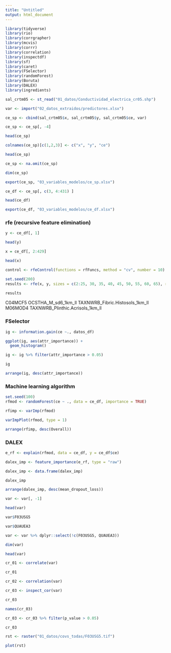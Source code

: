 ```yaml
---
title: "Untitled"
output: html_document
---
```



```r
library(tidyverse)
library(rio)
library(corrgrapher)
library(mcvis)
library(corrr)
library(correlation)
library(inspectdf)
library(sf)
library(caret)
library(FSelector)
library(randomForest)
library(Boruta)
library(DALEX)
library(ingredients)
```


```r
sal_crtm05 <- st_read("01_datos/Conductividad_electrica_cr05.shp")
```

```r
var <- import("02_datos_extraidos/predictores.xlsx")
```


```r
ce_sp <- cbind(sal_crtm05$x, sal_crtm05$y, sal_crtm05$ce, var)
```

```r
ce_sp <- ce_sp[, -4]
```


```r
head(ce_sp)
```

```r
colnames(ce_sp)[c(1,2,3)] <- c("x", "y", "ce")
```

```r
head(ce_sp)
```

```r
ce_sp <- na.omit(ce_sp)
```


```r
dim(ce_sp)
```

```r
export(ce_sp, "03_variables_modelos/ce_sp.xlsx")
```


```r
ce_df <- ce_sp[, c(3, 4:431) ]
```


```r
head(ce_df)
```
```r
export(ce_df, "03_variables_modelos/ce_df.xlsx")
```


### rfe (recursive feature elimination)

```r
y <- ce_df[, 1]
```


```r
head(y)
```

```r
x = ce_df[, 2:429]
```

```r
head(x)
```

```r
control <- rfeControl(functions = rfFuncs, method = "cv", number = 10)
```


```r
set.seed(200)
results <- rfe(x, y, sizes = c(2:25, 30, 35, 40, 45, 50, 55, 60, 65), rfeControl = control)
```


```r
results
```

C04MCF5
OCSTHA_M_sd6_1km_ll
TAXNWRB_Fibric.Histosols_1km_ll
M06MOD4
TAXNWRB_Plinthic.Acrisols_1km_ll

### FSelector

```r
ig <- information.gain(ce ~., datos_df)
```

```r
ggplot(ig, aes(attr_importance)) +
  geom_histogram()
```

```r
ig <- ig %>% filter(attr_importance > 0.05)
```

```r
ig
```


```r
arrange(ig, desc(attr_importance))
```


### Machine learning algorithm

```r
set.seed(100)
rfmod <- randomForest(ce ~ ., data = ce_df, importance = TRUE)
```


```r
rfimp <- varImp(rfmod)
```


```r
varImpPlot(rfmod, type = 1)
```

```r
arrange(rfimp, desc(Overall))
```

### DALEX

```r
e_rf <- explain(rfmod, data = ce_df, y = ce_df$ce)
```


```r
dalex_imp <- feature_importance(e_rf, type = "raw")
```

```r
dalex_imp <- data.frame(dalex_imp)
```

```r
dalex_imp
```


```r
arrange(dalex_imp, desc(mean_dropout_loss))
```


```r
var <- var[, -1]
```


```r
head(var)
```

```r
var$F03USG5
```

```r
var$QUAUEA3
```

```r
var <- var %>% dplyr::select(!c(F03USG5, QUAUEA3))
```

```r
dim(var)
```

```r
head(var)
```


```r
cr_01 <- correlate(var)
```

```r
cr_01
```

```r
cr_02 <- correlation(var)
```

```r
cr_03 <- inspect_cor(var)
```


```r
cr_03
```

```r
names(cr_03)
```


```r
cr_03 <- cr_03 %>% filter(p_value > 0.05)
```


```r
cr_03
```


```r
rst <- raster("01_datos/covs_todas/F03USG5.tif")
```


```r
plot(rst)
```





























